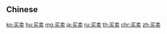 {{also|買賣}}
==Chinese==
{{zh-see|買賣}}

[[ko:买卖]]
[[hu:买卖]]
[[mg:买卖]]
[[ja:买卖]]
[[ru:买卖]]
[[th:买卖]]
[[chr:买卖]]
[[zh:买卖]]